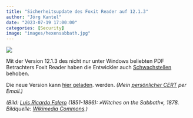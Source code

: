 ```yaml
---
title: "Sicherheitsupdate des Foxit Reader auf 12.1.3"
author: "Jörg Kantel"
date: "2023-07-19 17:00:00"
categories: [Security]
image: "images/hexensabbath.jpg"
---
```


[![](images/hexensabbath-b.jpg)](https://upload.wikimedia.org/wikipedia/commons/d/d7/Witches_going_to_their_Sabbath_by_Luis_Ricardo_Falero.jpg)

Mit der Version 12.1.3 des nicht nur unter Windows beliebten PDF Betrachters Foxit Reader haben die Entwickler auch [Schwachstellen](https://www.foxit.com/support/security-bulletins.html) behoben.

Die neue Version kann [hier geladen](https://www.foxitsoftware.com/downloads/#Foxit-Reader/).  werden. *(Mein [persönlicher CERT](http://www.gwdg.de/~mreiman1/) per Email.)*

*(Bild: [Luis Ricardo Falero](https://eu.wikipedia.org/wiki/Luis_Ricardo_Falero) (1851-1896): »Witches on the Sabbath«, 1878. Bildquelle: [Wikimedia Commons](https://commons.wikimedia.org/wiki/File:Witches_going_to_their_Sabbath_by_Luis_Ricardo_Falero.jpg).)*